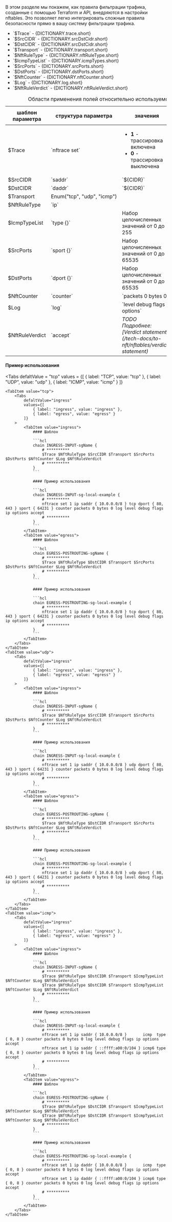 
<div className="paragraph">
  В этом разделе мы покажем, как правила фильтрации трафика, созданные с помощью Terraform и API, внедряются в настройки
  nftables. Это позволяет легко интегрировать сложные правила безопасности прямо в вашу систему фильтрации трафика.
</div>
<ul>
  <li>`$Trace` - {DICTIONARY.trace.short}</li>
  <li>`$SrcCIDR` - {DICTIONARY.srcDstCidr.short}</li>
  <li>`$DstCIDR` - {DICTIONARY.srcDstCidr.short}</li>
  <li>`$Transport` - {DICTIONARY.transport.short}</li>
  <li>`$NftRuleType` - {DICTIONARY.nftRuleType.short}</li>
  <li>`$IcmpTypeList` - {DICTIONARY.icmpTypes.short}</li>
  <li className="text-justify">`$SrcPorts` - {DICTIONARY.srcPorts.short}</li>
  <li className="text-justify">`$DstPorts` - {DICTIONARY.dstPorts.short}</li>
  <li>`$NftCounter` - {DICTIONARY.nftCounter.short}</li>
  <li>`$Log` - {DICTIONARY.log.short}</li>
  <li>`$NftRuleVerdict` - {DICTIONARY.nftRuleVerdict.short}</li>
</ul>

<div className="scrollable-x">
  <table>
    <caption>Области применения полей относительно используемого протокола</caption>
    <thead>
      <tr>
        <th rowSpan="2">шаблон параметра</th>
        <th rowSpan="2">структура параметра</th>
        <th rowSpan="2">значения</th>
        <th colSpan="3">transport*</th>
      </tr>
      <tr>
        <th>TCP</th>
        <th>UDP</th>
        <th>ICMP</th>
      </tr>
    </thead>
    <tbody>
      <tr>
        <td>$Trace</td>
        <td>`nftrace set`</td>
        <td>
          <ul>
            <li>
              <b>1</b> - трассировка включена
            </li>
            <li>
              <b>0</b> - трассировка выключена
            </li>
          </ul>
        </td>
        <td className="green center">✔</td>
        <td className="green center">✔</td>
        <td className="green center">✔</td>
      </tr>
      <tr>
        <td>$SrcCIDR</td>
        <td>
          <nobr>`saddr`</nobr>
        </td>
        <td>`${CIDR}`</td>
        <td className="green center">✔</td>
        <td className="green center">✔</td>
        <td className="green center">✔</td>
      </tr>
      <tr>
        <td>$DstCIDR</td>
        <td>
          <nobr>`daddr`</nobr>
        </td>
        <td>`${CIDR}`</td>
        <td className="green center">✔</td>
        <td className="green center">✔</td>
        <td className="green center">✔</td>
      </tr>
      <tr>
        <td>$Transport</td>
        <td>
          <nobr>Enum("tcp", "udp", "icmp")</nobr>
        </td>
        <td></td>
        <td className="green center">✔</td>
        <td className="green center">✔</td>
        <td className="green center">✔</td>
      </tr>
      <tr>
        <td>$NftRuleType</td>
        <td>`ip`</td>
        <td></td>
        <td className="green center">✔</td>
        <td className="green center">✔</td>
        <td className="green center">✔</td>
      </tr>
      <tr>
        <td>$IcmpTypeList</td>
        <td>`type {}`</td>
        <td>Набор целочисленных значений от 0 до 255</td>
        <td className="green center"></td>
        <td className="green center"></td>
        <td className="green center">✔</td>
      </tr>
      <tr>
        <td>$SrcPorts</td>
        <td>`sport {}`</td>
        <td>Набор целочисленных значений от 0 до 65535</td>
        <td className="green center">✔</td>
        <td className="green center">✔</td>
        <td className="green center"></td>
      </tr>
      <tr>
        <td>$DstPorts</td>
        <td>`dport {}`</td>
        <td>Набор целочисленных значений от 0 до 65535</td>
        <td className="green center">✔</td>
        <td className="green center">✔</td>
        <td className="green center"></td>
      </tr>
      <tr>
        <td>$NftCounter</td>
        <td>
          <nobr>`counter`</nobr>
        </td>
        <td>`packets 0 bytes 0`</td>
        <td className="green center">✔</td>
        <td className="green center">✔</td>
        <td className="green center">✔</td>
      </tr>
      <tr>
        <td>$Log</td>
        <td>
          <nobr>`log`</nobr>
        </td>
        <td>`level debug flags ip options`</td>
        <td className="green center">✔</td>
        <td className="green center">✔</td>
        <td className="green center">✔</td>
      </tr>
      <tr>
        <td>$NftRuleVerdict</td>
        <td>`accept`</td>
        <td>
          <div className="text-justify">
            <i>
              TODO
            </i>
          </div>
          <i>Подробнее: [Verdict statement](/tech-docs/to-nft/nftables/verdict-statement)</i>
        </td>
        <td className="green center">✔</td>
        <td className="green center">✔</td>
        <td className="green center">✔</td>
      </tr>
    </tbody>
  </table>
</div>

<h4 className="custom-heading">Пример использования</h4>

<Tabs
    defaltValue = "tcp"
    values = {[
        { label: "TCP", value: "tcp" },
        { label: "UDP", value: "udp" },
        { label: "ICMP", value: "icmp" }
    ]}
>
    <TabItem value="tcp">
        <Tabs
            defaltValue="ingress"
            values={[
                { label: "ingress", value: "ingress" },
                { label: "egress", value: "egress" }
            ]}
        >
            <TabItem value="ingress">
                #### Шаблон

                ```hcl
                chain INGRESS-INPUT-sgName {
                    # **********
                    $Trace $NftRuleType $SrcCIDR $Transport $SrcPorts $DstPorts $NftCounter $Log $NftRuleVerdict
                    # **********
                }
                ```

                #### Пример использования

                ```hcl
                chain INGRESS-INPUT-sg-local-example {
                    # **********
                    nftrace set 1 ip saddr { 10.0.0.0/8 } tcp dport { 80, 443 } sport { 64231 } counter packets 0 bytes 0 log level debug flags ip options accept
                    # **********
                }
                ```
            </TabItem>
            <TabItem value="egress">
                #### Шаблон

                ```hcl
                chain EGRESS-POSTROUTING-sgName {
                    # **********
                    $Trace $NftRuleType $DstCIDR $Transport $SrcPorts $DstPorts $NftCounter $Log $NftRuleVerdict
                    # **********
                }
                ```

                #### Пример использования

                ```hcl
                chain EGRESS-POSTROUTING-sg-local-example {
                    # **********
                    nftrace set 1 ip daddr { 10.0.0.0/8 } tcp dport { 80, 443 } sport { 64231 } counter packets 0 bytes 0 log level debug flags ip options accept
                    # **********
                }
                ```
            </TabItem>
        </Tabs>
    </TabItem>
    <TabItem value="udp">
        <Tabs
            defaltValue="ingress"
            values={[
                { label: "ingress", value: "ingress" },
                { label: "egress", value: "egress" }
            ]}
        >
            <TabItem value="ingress">
                #### Шаблон

                ```hcl
                chain INGRESS-INPUT-sgName {
                    # **********
                    $Trace $NftRuleType $SrcCIDR $Transport $SrcPorts $DstPorts $NftCounter $Log $NftRuleVerdict
                    # **********
                }
                ```

                #### Пример использования

                ```hcl
                chain INGRESS-INPUT-sg-local-example {
                    # **********
                    nftrace set 1 ip saddr { 10.0.0.0/8 } udp dport { 80, 443 } sport { 64231 } counter packets 0 bytes 0 log level debug flags ip options accept
                    # **********
                }
                ```
            </TabItem>
            <TabItem value="egress">
                #### Шаблон

                ```hcl
                chain EGRESS-POSTROUTING-sgName {
                    # **********
                    $Trace $NftRuleType $DstCIDR $Transport $SrcPorts $DstPorts $NftCounter $Log $NftRuleVerdict
                    # **********
                }
                ```

                #### Пример использования

                ```hcl
                chain EGRESS-POSTROUTING-sg-local-example {
                    # **********
                    nftrace set 1 ip daddr { 10.0.0.0/8 } udp dport { 80, 443 } sport { 64231 } counter packets 0 bytes 0 log level debug flags ip options accept
                    # **********
                }
                ```
            </TabItem>
        </Tabs>
    </TabItem>
    <TabItem value="icmp">
        <Tabs
            defaltValue="ingress"
            values={[
                { label: "ingress", value: "ingress" },
                { label: "egress", value: "egress" }
            ]}
        >
            <TabItem value="ingress">
                #### Шаблон

                ```hcl
                chain INGRESS-INPUT-sgName {
                    # **********
                    $Trace $NftRuleType $DstCIDR $Transport $IcmpTypeList $NftCounter $Log $NftRuleVerdict
                    $Trace $NftRuleType $DstCIDR $Transport $IcmpTypeList $NftCounter $Log $NftRuleVerdict
                    # **********
                }
                ```

                #### Пример использования

                ```hcl
                chain INGRESS-INPUT-sg-local-example {
                    # **********
                    nftrace set 1 ip saddr { 10.0.0.0/8 }       icmp  type { 0, 8 } counter packets 0 bytes 0 log level debug flags ip options accept
                    nftrace set 1 ip saddr { ::ffff:a00:0/104 } icmp6 type { 0, 8 } counter packets 0 bytes 0 log level debug flags ip options accept
                    # **********
                }
                ```
            </TabItem>
            <TabItem value="egress">
                #### Шаблон

                ```hcl
                chain EGRESS-POSTROUTING-sgName {
                    # **********
                    $Trace $NftRuleType $DstCIDR $Transport $IcmpTypeList $NftCounter $Log $NftRuleVerdict
                    $Trace $NftRuleType $DstCIDR $Transport $IcmpTypeList $NftCounter $Log $NftRuleVerdict
                    # **********
                }
                ```

                #### Пример использования

                ```hcl
                chain EGRESS-POSTROUTING-sg-local-example {
                    # **********
                    nftrace set 1 ip daddr { 10.0.0.0/8 }       icmp  type { 0, 8 } counter packets 0 bytes 0 log level debug flags ip options accept
                    nftrace set 1 ip daddr { ::ffff:a00:0/104 } icmp6 type { 0, 8 } counter packets 0 bytes 0 log level debug flags ip options accept
                    # **********
                }
                ```
            </TabItem>
        </Tabs>
    </TabItem>

</Tabs>
